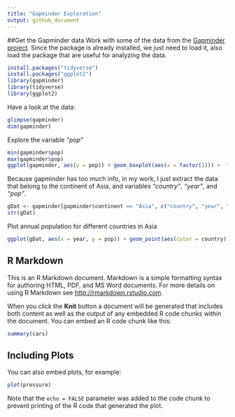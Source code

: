 ```yaml
---
title: "Gapminder Exploration"
output: github_document
---
```

##Get the Gapminder data
Work with some of the data from the [Gapminder project](http://www.gapminder.org). Since the package is already installed, we just need to load it, also load the package that are useful for analyzing the data.

```r
install.packages("tidyverse")
install.packages("ggplot2")
library(gapminder)
library(tidyverse)
library(ggplot2)
```


Have a look at the data:
```r
glimpse(gapminder)
dim(gapminder)
```

Explore the variable *"pop"*
```r
min(gapminder$pop)
max(gapminder$pop)
ggplot(gapminder, aes(y = pop)) + geom_boxplot(aes(x = factor(1))) +  facet_wrap(~continent, scales = "free")
```

Because gapminder has too much info, in my work, I just extract the data that belong to the continent of Asia, and variables *"country"*, *"year"*, and *"pop"*.
```r
gDat <- gapminder[gapminder$continent == "Asia", c("country", "year", "pop")]
str(gDat)
```

Plot annual population for different countries in Asia 
```r
ggplot(gDat, aes(x = year, y = pop)) + geom_point(aes(color = country)) 
```


## R Markdown

This is an R Markdown document. Markdown is a simple formatting syntax for authoring HTML, PDF, and MS Word documents. For more details on using R Markdown see <http://rmarkdown.rstudio.com>.

When you click the **Knit** button a document will be generated that includes both content as well as the output of any embedded R code chunks within the document. You can embed an R code chunk like this:

```r
summary(cars)
```

## Including Plots

You can also embed plots, for example:

```r
plot(pressure)
```

Note that the `echo = FALSE` parameter was added to the code chunk to prevent printing of the R code that generated the plot.
